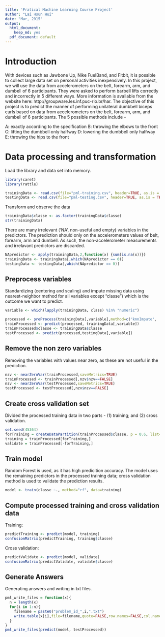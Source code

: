 ```yaml
---
title: 'Pratical Machine Learning Course Project'
author: "Lai Hsun Hui"
date: "Mar, 2015"
output:
  html_document:
    keep_md: yes
  pdf_document: default
---
```


# Introduction

With devices such as Jawbone Up, Nike FuelBand, and Fitbit, it is possible to collect large data set on personal activities inexpensively. In this project, we will use the data from accelerometers on the belt, forearm, arm, and dumbell of 6 participants. They were asked to perform barbell lifts correctly and incorrectly in 5 different ways. More information is available from the website here: http://groupware.les.inf.puc-rio.br/har. The objective of this project is to predict the manner of performing unilateral dumbbell biceps curls based on data from accelerometers on the belt, forearm, arm, and dumbell of 6 participants. The 5 possible methods include -

A: exactly according to the specification
B: throwing the elbows to the front
C: lifting the dumbbell only halfway
D: lowering the dumbbell only halfway
E: throwing the hips to the front


# Data processing and transformation

Load the library and data set into memory.
```r
library(caret)
library(rattle)

trainingData <- read.csv(file="pml-training.csv", header=TRUE, as.is = TRUE, stringsAsFactors = FALSE, sep=',', na.strings=c('NA','','#DIV/0!'))
testingData <- read.csv(file="pml-testing.csv", header=TRUE, as.is = TRUE, stringsAsFactors = FALSE, sep=',', na.strings=c('NA','','#DIV/0!'))
```

Transform and observe the data
```r
trainingData$classe <- as.factor(trainingData$classe)  
str(trainingData)
```

There are many irrelevant ('NA', non-useful and empty) variables in the predictors. The prediction should only on the accelerometers values of belt, forearm, arm and dumbell. As such, the non-accelerometer measurements and irrelavant predictors are discarded.
```r
NApredictor <- apply(trainingData,2,function(x) {sum(is.na(x))}) 
trainingData <- trainingData[,which(NApredictor == 0)]
testingData <- testingData[,which(NApredictor == 0)]
```

## Preprocess variables
Standardizing (centering and scaling) and impute missing data using nearest-neighbor method for all variables except "classe") which is the outcome we want to predict.
```r
variable <- which(lapply(trainingData, class) %in% "numeric")

processed <- preProcess(trainingData[,variable],method=c('knnImpute', 'center', 'scale'))
trainProcessed <- predict(processed, trainingData[,variable])
trainProcessed$classe <- trainingData$classe
testProcessed <- predict(processed,testingData[,variable])
```

## Remove the non zero variables
Removing the variables with values near zero, as these are not useful in the prediction.
```r
nzv <- nearZeroVar(trainProcessed,saveMetrics=TRUE)
trainProcessed <- trainProcessed[,nzv$nzv==FALSE]
nzv <- nearZeroVar(testProcessed,saveMetrics=TRUE)
testProcessed <- testProcessed[,nzv$nzv==FALSE]
```

## Create cross validation set
Divided the processed training data in two parts - (1) training; and (2) cross validation.
```r
set.seed(45364)
forTraining = createDataPartition(trainProcessed$classe, p = 0.6, list=FALSE)
training = trainProcessed[forTraining,]
validate = trainProcessed[-forTraining,]
```

## Train model
Random Forest is used, as it has high predicition accuracy. The model uses the remaining predictors in the processed training data; cross validation method is used to validate the prediction results.
```r
model <- train(classe ~., method="rf", data=training)
```

## Compute processed training and cross validation data
Training:
```r
predictTraining <- predict(model, training)
confusionMatrix(predictTraining, training$classe)
```

Cross validation:
```r
predictValidate <- predict(model, validate)
confusionMatrix(predictValidate, validate$classe)
```

## Generate Answers
Generating answers and writing in txt files.
```r
pml_write_files = function(x){
  n = length(x)
  for(i in 1:n){
    filename = paste0("problem_id_",i,".txt")
    write.table(x[i],file=filename,quote=FALSE,row.names=FALSE,col.names=FALSE)
  }
}
pml_write_files(predict(model, testProcessed))
```
